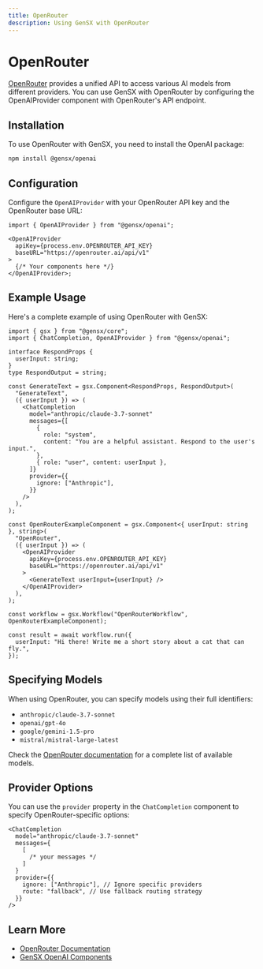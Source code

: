 ```yaml
---
title: OpenRouter
description: Using GenSX with OpenRouter
---
```


# OpenRouter

[OpenRouter](https://openrouter.ai) provides a unified API to access various AI models from different providers. You can use GenSX with OpenRouter by configuring the OpenAIProvider component with OpenRouter's API endpoint.

## Installation

To use OpenRouter with GenSX, you need to install the OpenAI package:

```bash
npm install @gensx/openai
```

## Configuration

Configure the `OpenAIProvider` with your OpenRouter API key and the OpenRouter base URL:

```tsx
import { OpenAIProvider } from "@gensx/openai";

<OpenAIProvider
  apiKey={process.env.OPENROUTER_API_KEY}
  baseURL="https://openrouter.ai/api/v1"
>
  {/* Your components here */}
</OpenAIProvider>;
```

## Example Usage

Here's a complete example of using OpenRouter with GenSX:

```tsx
import { gsx } from "@gensx/core";
import { ChatCompletion, OpenAIProvider } from "@gensx/openai";

interface RespondProps {
  userInput: string;
}
type RespondOutput = string;

const GenerateText = gsx.Component<RespondProps, RespondOutput>(
  "GenerateText",
  ({ userInput }) => (
    <ChatCompletion
      model="anthropic/claude-3.7-sonnet"
      messages={[
        {
          role: "system",
          content: "You are a helpful assistant. Respond to the user's input.",
        },
        { role: "user", content: userInput },
      ]}
      provider={{
        ignore: ["Anthropic"],
      }}
    />
  ),
);

const OpenRouterExampleComponent = gsx.Component<{ userInput: string }, string>(
  "OpenRouter",
  ({ userInput }) => (
    <OpenAIProvider
      apiKey={process.env.OPENROUTER_API_KEY}
      baseURL="https://openrouter.ai/api/v1"
    >
      <GenerateText userInput={userInput} />
    </OpenAIProvider>
  ),
);

const workflow = gsx.Workflow("OpenRouterWorkflow", OpenRouterExampleComponent);

const result = await workflow.run({
  userInput: "Hi there! Write me a short story about a cat that can fly.",
});
```

## Specifying Models

When using OpenRouter, you can specify models using their full identifiers:

- `anthropic/claude-3.7-sonnet`
- `openai/gpt-4o`
- `google/gemini-1.5-pro`
- `mistral/mistral-large-latest`

Check the [OpenRouter documentation](https://openrouter.ai/docs) for a complete list of available models.

## Provider Options

You can use the `provider` property in the `ChatCompletion` component to specify OpenRouter-specific options:

```tsx
<ChatCompletion
  model="anthropic/claude-3.7-sonnet"
  messages={
    [
      /* your messages */
    ]
  }
  provider={{
    ignore: ["Anthropic"], // Ignore specific providers
    route: "fallback", // Use fallback routing strategy
  }}
/>
```

## Learn More

- [OpenRouter Documentation](https://openrouter.ai/docs)
- [GenSX OpenAI Components](/docs/component-reference/openai)
